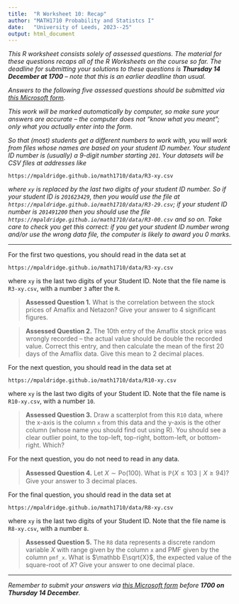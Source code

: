 ```yaml
---
title:  "R Worksheet 10: Recap"
author: "MATH1710 Probability and Statistcs I"
date:   "University of Leeds, 2023--25"
output: html_document
---
```


*This R worksheet consists solely of assessed questions. The material for these questions recaps all of the R Worksheets on the course so far. The deadline for submitting your solutions to these questions is **Thursday 14 December at 1700** -- note that this is an earlier deadline than usual.*

*Answers to the following five assessed questions should be submitted via [this Microsoft form](https://forms.office.com/Pages/ResponsePage.aspx?id=qO3qvR3IzkWGPlIypTW3ywARQdZlKXRHsLcXi_ngX8NUOEs5T0dXMDU3T1dEOE82QVZCMUdFNEZRNy4u).*

*This work will be marked automatically by computer, so make sure your answers are accurate -- the computer does not "know what you meant"; only what you actually enter into the form.*

*So that (most) students get a different numbers to work with, you will work from files whose names are based on your student ID number. Your student ID number is (usually) a 9-digit number starting `201`. Your datasets will be CSV files at addresses like*

```
https://mpaldridge.github.io/math1710/data/R3-xy.csv
```

*where `xy` is replaced by the last two digits of your student ID number. So if your student ID is `201623429`, then you would use the file at `https://mpaldridge.github.io/math1710/data/R3-29.csv`; if your student ID number is `201491200` then you should use the file `https://mpaldridge.github.io/math1710/data/R3-00.csv` and so on. Take care to check you get this correct: if you get your student ID number wrong and/or use the wrong data file, the computer is likely to award you 0 marks.*

---

For the first two questions, you should read in the data set at

```
https://mpaldridge.github.io/math1710/data/R3-xy.csv
```

where `xy` is the last two digits of your Student ID. Note that the file name is `R3-xy.csv`, with a number `3` after the `R`.

> **Assessed Question 1.** What is the correlation between the stock prices of Amaflix and Netazon? Give your answer to 4 significant figures.

> **Assessed Question 2.** The 10th entry of the Amaflix stock price was wrongly recorded -- the actual value should be double the recorded value. Correct this entry, and then calculate the mean of the first 20 days of the Amaflix data. Give this mean to 2 decimal places.

For the next question, you should read in the data set at

```
https://mpaldridge.github.io/math1710/data/R10-xy.csv
```

where `xy` is the last two digits of your Student ID. Note that the file name is `R10-xy.csv`, with a number `10`.

> **Assessed Question 3.** Draw a scatterplot from this `R10` data, where the x-axis is the column `x` from this data and the y-axis is the other column (whose name you should find out using R). You should see a clear outlier point, to the top-left, top-right, bottom-left, or bottom-right. Which?

For the next question, you do not need to read in any data.

> **Assessed Question 4.** Let $X \sim \mathrm{Po}(100)$. What is $\mathbb P(X \leq 103 \mid X \geq 94)$? Give your answer to 3 decimal places.

For the final question, you should read in the data set at

```
https://mpaldridge.github.io/math1710/data/R8-xy.csv
```

where `xy` is the last two digits of your Student ID. Note that the file name is `R8-xy.csv`, with a number `8`.

> **Assessed Question 5.** The `R8` data represents a discrete random variable $X$ with range given by the column `x` and PMF given by the column `pmf_x`. What is $\mathbb E\sqrt{X}$, the expected value of the square-root of $X$? Give your answer to one decimal place.

---

*Remember to submit your answers via [this Microsoft form](https://forms.office.com/Pages/ResponsePage.aspx?id=qO3qvR3IzkWGPlIypTW3ywARQdZlKXRHsLcXi_ngX8NUOEs5T0dXMDU3T1dEOE82QVZCMUdFNEZRNy4u) before **1700 on Thursday 14 December**.*




